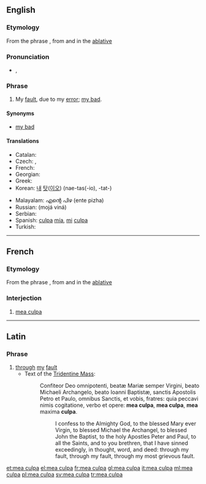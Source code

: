 ==English==
{{wikipedia|Mea Culpa}}

===Etymology===
From the {{etyl|la}} phrase {{term|mea culpa|meā culpā|through my fault|lang=la}}, from {{term|mea||my, mine|lang=la}} and {{term|culpa||fault|lang=la}} in the [[ablative]]

===Pronunciation===
* {{IPA|/ˈmeɪ.əˌkʌl.pə/|/ˈmiː.əˈkʌl.pə/|/ˈmeɪ.əˌkʊl.pə/}}, {{X-SAMPA|/"meI.@%kVl.p@/|/"mi.@"kVl.p@/|/"meI.@"kUl.p@/}}

===Phrase===
{{head|en|phrase|head=[[mea]] [[culpa]]}}

# My [[fault]], due to my [[error]]; [[my bad]].

====Synonyms====
* [[my bad]]

====Translations====
{{trans-top|My fault, due to my error}}
* Catalan: {{t|ca|mea culpa|f}}
* Czech: {{t|cs|moje chyba}}, {{t|cs|moje vina}}
* French: {{t+|fr|mea culpa}}
* Georgian: {{t|ka|ჩემი ბრალია|sc=Geor}}
* Greek: {{t|el|ήμαρτον|tr=ímarton}}
* Korean: [[내]] [[탓]]([[이오]]) (nae-tas(-io), -tat-)
{{trans-mid}}
* Malayalam: എന്റെ പിഴ (ente pizha)
* Russian: {{t|ru|моя вина}} (mojá viná)
* Serbian: {{t|sr|moja greška}}
* Spanish: [[culpa]] [[mía]], [[mi]] [[culpa]]
* Turkish: {{t|tr|benim hatam}}
{{trans-bottom}}

----

==French==

===Etymology===
From the {{etyl|la|fr}} phrase {{term|mea culpa|meā culpā|through my fault|lang=la}}, from {{term|mea||my, mine|lang=la}} and {{term|culpa||fault|lang=la}} in the [[ablative]]

===Interjection===
{{head|fr|interjection}}

# [[#English|mea culpa]]

----

==Latin==

===Phrase===
{{head|la|phrase|head={{l|la|mea|meā}} {{l|la|culpa|culpā}}}}

# [[through]] [[my]] [[fault]]
#* Text of the [[w:Tridentine Mass|Tridentine Mass]]:
#*: Confiteor Deo omnipotenti, beatæ Mariæ semper Virgini, beato Michaeli Archangelo, beato Ioanni Baptistæ, sanctis Apostolis Petro et Paulo, omnibus Sanctis, et vobis, fratres: quia peccavi nimis cogitatione, verbo et opere: '''mea culpa''', '''mea culpa''', '''mea''' maxima '''culpa'''.
#*:: I confess to the Almighty God, to the blessed Mary ever Virgin, to blessed Michael the Archangel, to blessed John the Baptist, to the holy Apostles Peter and Paul, to all the Saints, and to you brethren, that I have sinned exceedingly, in thought, word, and deed: through my fault, through my fault, through my most grievous fault.

[[et:mea culpa]]
[[el:mea culpa]]
[[fr:mea culpa]]
[[gl:mea culpa]]
[[it:mea culpa]]
[[ml:mea culpa]]
[[pl:mea culpa]]
[[sv:mea culpa]]
[[tr:mea culpa]]
